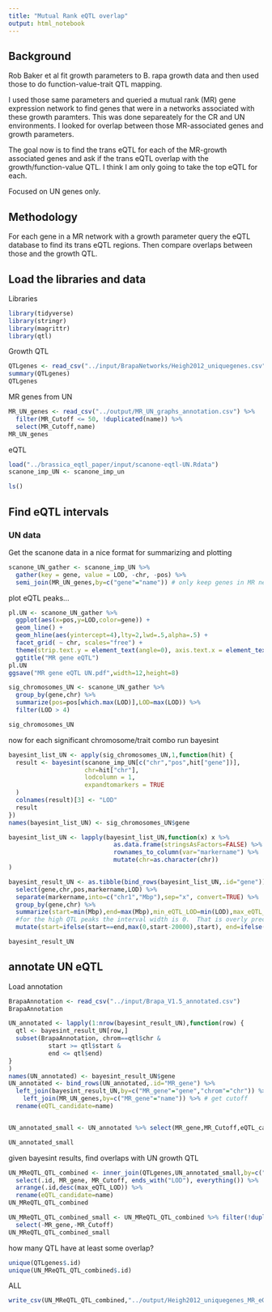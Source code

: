 ```yaml
---
title: "Mutual Rank eQTL overlap"
output: html_notebook
---
```


## Background

Rob Baker et al fit growth parameters to B. rapa growth data and then used those to do function-value-trait QTL mapping.

I used those same parameters and queried a mutual rank (MR) gene expression network to find genes that were in a networks associated with these growth paramters.  This was done separeately for the CR and UN environments.  I looked for overlap between those MR-associated genes and growth parameters.

The goal now is to find the trans eQTL for each of the MR-growth associated genes and ask if the trans eQTL overlap with the growth/function-value QTL.  I think I am only going to take the top eQTL for each.

Focused on UN genes only.

## Methodology

For each gene in a MR network with a growth parameter query the eQTL database to find its trans eQTL regions.  Then compare overlaps between those and the growth QTL.

## Load the libraries and data

Libraries
```r
library(tidyverse)
library(stringr)
library(magrittr)
library(qtl)
```

Growth QTL
```r
QTLgenes <- read_csv("../input/BrapaNetworks/Heigh2012_uniquegenes.csv")[,-1]
summary(QTLgenes)
QTLgenes
```

MR genes from UN
```r
MR_UN_genes <- read_csv("../output/MR_UN_graphs_annotation.csv") %>%
  filter(MR_Cutoff <= 50, !duplicated(name)) %>%
  select(MR_Cutoff,name)
MR_UN_genes
```

eQTL
```r
load("../brassica_eqtl_paper/input/scanone-eqtl-UN.Rdata")
scanone_imp_UN <- scanone_imp_un
```

```r
ls()
```

## Find eQTL intervals


### UN data

Get the scanone data in a nice format for summarizing and plotting
```r
scanone_UN_gather <- scanone_imp_UN %>%
  gather(key = gene, value = LOD, -chr, -pos) %>%
  semi_join(MR_UN_genes,by=c("gene"="name")) # only keep genes in MR networks
```

plot eQTL peaks...
```r
pl.UN <- scanone_UN_gather %>%
  ggplot(aes(x=pos,y=LOD,color=gene)) +
  geom_line() +
  geom_hline(aes(yintercept=4),lty=2,lwd=.5,alpha=.5) +
  facet_grid( ~ chr, scales="free") +
  theme(strip.text.y = element_text(angle=0), axis.text.x = element_text(angle=90)) +
  ggtitle("MR gene eQTL")
pl.UN
ggsave("MR gene eQTL UN.pdf",width=12,height=8)
```


```r
sig_chromosomes_UN <- scanone_UN_gather %>%
  group_by(gene,chr) %>%
  summarize(pos=pos[which.max(LOD)],LOD=max(LOD)) %>%
  filter(LOD > 4)

sig_chromosomes_UN
```

now for each significant chromosome/trait combo run bayesint

```r
bayesint_list_UN <- apply(sig_chromosomes_UN,1,function(hit) {
  result <- bayesint(scanone_imp_UN[c("chr","pos",hit["gene"])], 
                     chr=hit["chr"], 
                     lodcolumn = 1,
                     expandtomarkers = TRUE
  )
  colnames(result)[3] <- "LOD"
  result
})
names(bayesint_list_UN) <- sig_chromosomes_UN$gene

bayesint_list_UN <- lapply(bayesint_list_UN,function(x) x %>% 
                             as.data.frame(stringsAsFactors=FALSE) %>%
                             rownames_to_column(var="markername") %>%
                             mutate(chr=as.character(chr))
)
```

```r
bayesint_result_UN <- as.tibble(bind_rows(bayesint_list_UN,.id="gene")) %>% 
  select(gene,chr,pos,markername,LOD) %>%
  separate(markername,into=c("chr1","Mbp"),sep="x", convert=TRUE) %>%
  group_by(gene,chr) %>%
  summarize(start=min(Mbp),end=max(Mbp),min_eQTL_LOD=min(LOD),max_eQTL_LOD=max(LOD)) %>%
  #for the high QTL peaks the interval width is 0.  That is overly precise and need to widen those.
  mutate(start=ifelse(start==end,max(0,start-20000),start), end=ifelse(start==end,end+20000,end))

bayesint_result_UN
```

## annotate UN eQTL

Load annotation
```r
BrapaAnnotation <- read_csv("../input/Brapa_V1.5_annotated.csv")
BrapaAnnotation
```


```r
UN_annotated <- lapply(1:nrow(bayesint_result_UN),function(row) {
  qtl <- bayesint_result_UN[row,]
  subset(BrapaAnnotation, chrom==qtl$chr &
           start >= qtl$start &
           end <= qtl$end) 
}
)
names(UN_annotated) <- bayesint_result_UN$gene
UN_annotated <- bind_rows(UN_annotated,.id="MR_gene") %>%
  left_join(bayesint_result_UN,by=c("MR_gene"="gene","chrom"="chr")) %>% #get eQTL LOD
    left_join(MR_UN_genes,by=c("MR_gene"="name")) %>% # get cutoff
  rename(eQTL_candidate=name)


UN_annotated_small <- UN_annotated %>% select(MR_gene,MR_Cutoff,eQTL_candidate,ends_with("LOD"))

UN_annotated_small
```

given bayesint results, find overlaps with UN growth QTL

```r
UN_MReQTL_QTL_combined <- inner_join(QTLgenes,UN_annotated_small,by=c("name"="eQTL_candidate")) %>%
  select(.id, MR_gene, MR_Cutoff, ends_with("LOD"), everything()) %>%
  arrange(.id,desc(max_eQTL_LOD)) %>%
  rename(eQTL_candidate=name)
UN_MReQTL_QTL_combined

UN_MReQTL_QTL_combined_small <- UN_MReQTL_QTL_combined %>% filter(!duplicated(eQTL_candidate)) %>%
  select(-MR_gene,-MR_Cutoff) 
UN_MReQTL_QTL_combined_small
```

how many QTL have at least some overlap?
```r
unique(QTLgenes$.id)
unique(UN_MReQTL_QTL_combined$.id)
```

ALL

```r
write_csv(UN_MReQTL_QTL_combined,"../output/Heigh2012_uniquegenes_MR_eQTL_UN_overlap.csv")
```






